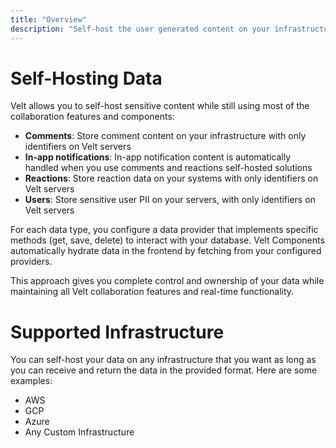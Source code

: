 ```yaml
---
title: "Overview"
description: "Self-host the user generated content on your infrastructure while storing only minimal identifiers on Velt servers."
---
```


# Self-Hosting Data

Velt allows you to self-host sensitive content while still using most of the collaboration features and components:

- **Comments**: Store comment content on your infrastructure with only identifiers on Velt servers
- **In-app notifications**: In-app notification content is automatically handled when you use comments and reactions self-hosted solutions
- **Reactions**: Store reaction data on your systems with only identifiers on Velt servers
- **Users**: Store sensitive user PII on your servers, with only identifiers on Velt servers

For each data type, you configure a data provider that implements specific methods (get, save, delete) to interact with your database. Velt Components automatically hydrate data in the frontend by fetching from your configured providers.

This approach gives you complete control and ownership of your data while maintaining all Velt collaboration features and real-time functionality.

# Supported Infrastructure

You can self-host your data on any infrastructure that you want as long as you can receive and return the data in the provided format. Here are some examples:
- AWS
- GCP
- Azure
- Any Custom Infrastructure


